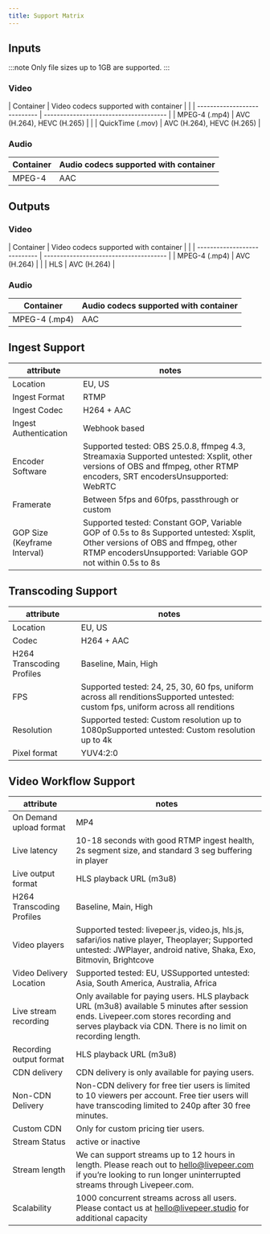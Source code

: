 ```yaml
---
title: Support Matrix
---
```


## Inputs

:::note
Only file sizes up to 1GB are supported.
:::

### Video

| Container                    | Video codecs supported with container  |                                                                                                                                                                                   |
| ---------------------------- | -------------------------------------- |
| MPEG-4 (.mp4)                | AVC (H.264), HEVC (H.265)              |                                                                                                                                                                      |
| QuickTime (.mov)             | AVC (H.264), HEVC (H.265)              |

### Audio

| Container | Audio codecs supported with container |
| --------- | ------------------------------------- |
| MPEG-4    | AAC                                   |

## Outputs

### Video

| Container                    | Video codecs supported with container  |                                                                                                                                                                                   |
| ---------------------------- | -------------------------------------- |
| MPEG-4 (.mp4)                | AVC (H.264)                            |                                                                                                                                                                      |
| HLS                          | AVC (H.264)                            |

### Audio

| Container     | Audio codecs supported with container |
| ------------- | ------------------------------------- |
| MPEG-4 (.mp4) | AAC                                   |

## Ingest Support

| attribute                    | notes                                                                                                                                                                                      |
| ---------------------------- | ------------------------------------------------------------------------------------------------------------------------------------------------------------------------------------------ |
| Location                     | EU, US                                                                                                                                                                                     |
| Ingest Format                | RTMP                                                                                                                                                                                       |
| Ingest Codec                 | H264 + AAC                                                                                                                                                                                 |
| Ingest Authentication        | Webhook based                                                                                                                                                                              |
| Encoder Software             | Supported tested: OBS 25.0.8, ffmpeg 4.3, Streamaxia Supported untested: Xsplit, other versions of OBS and ffmpeg, other RTMP encoders, SRT encodersUnsupported: WebRTC                     |
| Framerate                    | Between 5fps and 60fps, passthrough or custom                                                                                                                                              |
| GOP Size (Keyframe Interval) | Supported tested: Constant GOP, Variable GOP of 0.5s to 8s Supported untested: Xsplit, Other versions of OBS and ffmpeg, other RTMP encodersUnsupported: Variable GOP not within 0.5s to 8s |

## Transcoding Support

| attribute                 | notes                                                                                                                            |
| ------------------------- | -------------------------------------------------------------------------------------------------------------------------------- |
| Location                  | EU, US                                                                                                                           |
| Codec                     | H264 + AAC                                                                                                                       |
| H264 Transcoding Profiles | Baseline, Main, High                                                                                                             |
| FPS                       | Supported tested: 24, 25, 30, 60 fps, uniform across all renditionsSupported untested: custom fps, uniform across all renditions |
| Resolution                | Supported tested: Custom resolution up to 1080pSupported untested: Custom resolution up to 4k                                    |
| Pixel format              | YUV4:2:0                                                                                                                         |

## Video Workflow Support

| attribute                 | notes                                                                                                                                                                                              |
| ------------------------- | -------------------------------------------------------------------------------------------------------------------------------------------------------------------------------------------------- |
| On Demand upload format | MP4
| Live latency                   | 10-18 seconds with good RTMP ingest health, 2s segment size, and standard 3 seg buffering in player                                                                                                |
| Live output format        | HLS playback URL (m3u8)                                                                                                                                                                            |
| H264 Transcoding Profiles | Baseline, Main, High                                                                                                                                                                               |
| Video players             | Supported tested: livepeer.js, video.js, hls.js, safari/ios native player, Theoplayer; Supported untested: JWPlayer, android native, Shaka, Exo, Bitmovin, Brightcove                                             |
| Video Delivery Location   | Supported tested: EU, USSupported untested: Asia, South America, Australia, Africa                                                                                                                 |
| Live stream recording     | Only available for paying users. HLS playback URL (m3u8) available 5 minutes after session ends. Livepeer.com stores recording and serves playback via CDN. There is no limit on recording length. |
| Recording output format   | HLS playback URL (m3u8)                                                                                                                                                                            |
| CDN delivery              | CDN delivery is only available for paying users.                                                                                                                                                   |
| Non-CDN Delivery          | Non-CDN delivery for free tier users is limited to 10 viewers per account. Free tier users will have transcoding limited to 240p after 30 free minutes.                                            |
| Custom CDN                | Only for custom pricing tier users.                                                                                                                                                                |
| Stream Status             | active or inactive                                                                                                                                                                                 |
| Stream length             | We can support streams up to 12 hours in length. Please reach out to hello@livepeer.com if you’re looking to run longer uninterrupted streams through Livepeer.com.                                |
| Scalability               | 1000 concurrent streams across all users. Please contact us at hello@livepeer.studio for additional capacity                                                                                          |
